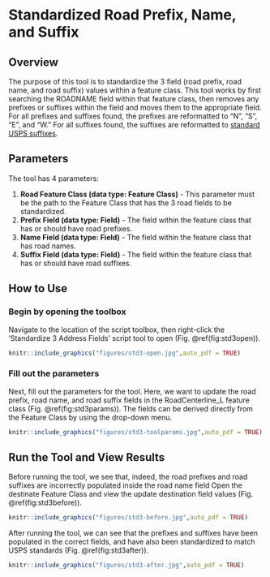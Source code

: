 # Standardized Road Prefix, Name, and Suffix {#std3}
## Overview
The purpose of this tool is to standardize the 3 field (road prefix, road name, and road suffix) values within a feature class. This tool works by first searching the ROADNAME field within that feature class, then removes any prefixes or suffixes within the field and moves them to the appropriate field. For all prefixes and suffixes found, the prefixes are reformatted to "N", "S", "E", and "W." For all suffixes found, the suffixes are reformatted to [standard USPS suffixes](https://github.com/allanbreyes/udacity-data-science/blob/master/p2/data/suffixes.csv).

## Parameters
The tool has 4 parameters:  

1. **Road Feature Class (data type: Feature Class)** - This parameter must be the path to the Feature Class that has the 3 road fields to be standardized.
2. **Prefix Field  (data type: Field)** - The field within the feature class that has or should have road prefixes.
3. **Name Field (data type: Field)** - The field within the feature class that has road names.
4. **Suffix Field (data type: Field)** - The field within the feature class that has or should have road suffixes.

## How to Use
### Begin by opening the toolbox  
Navigate to the location of the script toolbox, then right-click the 'Standardize 3 Address Fields' script tool to open (Fig. \@ref(fig:std3open)).
```r
knitr::include_graphics("figures/std3-open.jpg",auto_pdf = TRUE)
```
###  Fill out the parameters 
Next, fill out the parameters for the tool. Here, we want to update the road prefix, road name, and road suffix fields in the RoadCenterline_L feature class (Fig. \@ref(fig:std3params)). The fields can be derived directly from the Feature Class by using the drop-down menu.
```r
knitr::include_graphics("figures/std3-toolparams.jpg",auto_pdf = TRUE)
```
## Run the Tool and View Results
Before running the tool, we see that, indeed, the road prefixes and road suffixes are incorrectly populated inside the road name field 
Open the destinate Feature Class and view the update destination field values (Fig. \@ref(fig:std3before)).
```r
knitr::include_graphics("figures/std3-before.jpg",auto_pdf = TRUE)
```
After running the tool, we can see that the prefixes and suffixes have been populated in the correct fields, and have also been standardized to match USPS standards  (Fig. \@ref(fig:std3after)).
```r
knitr::include_graphics("figures/std3-after.jpg",auto_pdf = TRUE)
```
